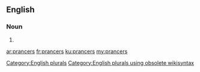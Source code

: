 ==English==

===Noun===
{{head|en}}

# {{plural of|prancer}}

[[Category:English plurals]][[Category:English plurals using obsolete wikisyntax]]

[[ar:prancers]]
[[fr:prancers]]
[[ku:prancers]]
[[my:prancers]]